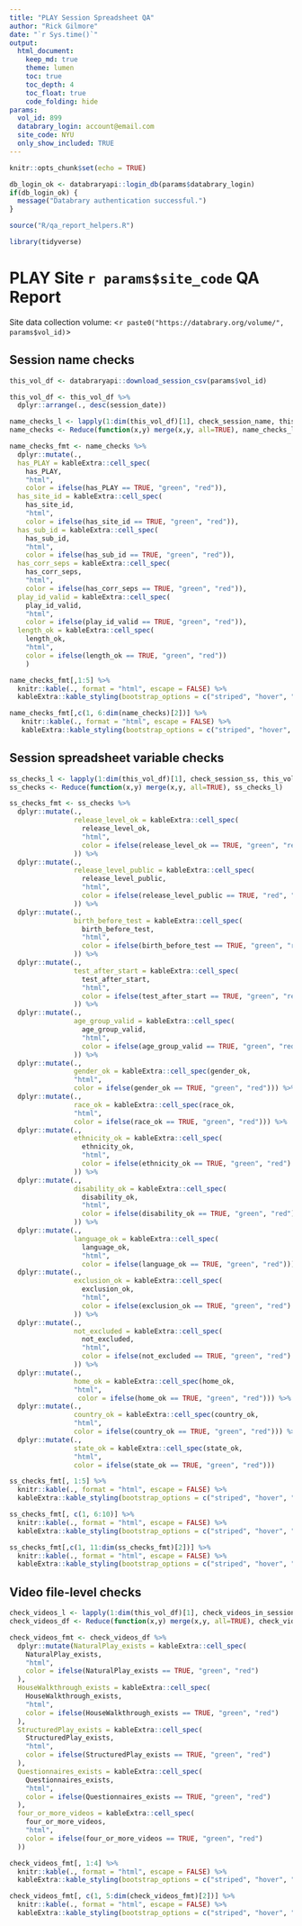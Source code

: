 ```yaml
---
title: "PLAY Session Spreadsheet QA"
author: "Rick Gilmore"
date: "`r Sys.time()`"
output: 
  html_document:
    keep_md: true
    theme: lumen
    toc: true
    toc_depth: 4
    toc_float: true
    code_folding: hide
params:
  vol_id: 899
  databrary_login: account@email.com
  site_code: NYU
  only_show_included: TRUE
---
```


```r
knitr::opts_chunk$set(echo = TRUE)

db_login_ok <- databraryapi::login_db(params$databrary_login)
if(db_login_ok) {
  message("Databrary authentication successful.")
}

source("R/qa_report_helpers.R")

library(tidyverse)
```

# PLAY Site `r params$site_code` QA Report

Site data collection volume: <`r paste0("https://databrary.org/volume/", params$vol_id)`>

## Session name checks

```r
this_vol_df <- databraryapi::download_session_csv(params$vol_id)

this_vol_df <- this_vol_df %>%
  dplyr::arrange(., desc(session_date))

name_checks_l <- lapply(1:dim(this_vol_df)[1], check_session_name, this_vol_df, params$site_code)
name_checks <- Reduce(function(x,y) merge(x,y, all=TRUE), name_checks_l)
```

```r
name_checks_fmt <- name_checks %>%
  dplyr::mutate(., 
  has_PLAY = kableExtra::cell_spec(
    has_PLAY,
    "html",
    color = ifelse(has_PLAY == TRUE, "green", "red")),
  has_site_id = kableExtra::cell_spec(
    has_site_id,
    "html",
    color = ifelse(has_site_id == TRUE, "green", "red")),
  has_sub_id = kableExtra::cell_spec(
    has_sub_id,
    "html",
    color = ifelse(has_sub_id == TRUE, "green", "red")),
  has_corr_seps = kableExtra::cell_spec(
    has_corr_seps,
    "html",
    color = ifelse(has_corr_seps == TRUE, "green", "red")),
  play_id_valid = kableExtra::cell_spec(
    play_id_valid,
    "html",
    color = ifelse(play_id_valid == TRUE, "green", "red")),
  length_ok = kableExtra::cell_spec(
    length_ok,
    "html",
    color = ifelse(length_ok == TRUE, "green", "red"))
    )
```

```r
name_checks_fmt[,1:5] %>%
  knitr::kable(., format = "html", escape = FALSE) %>%
  kableExtra::kable_styling(bootstrap_options = c("striped", "hover", "condensed"))
```

```r
name_checks_fmt[,c(1, 6:dim(name_checks)[2])] %>%
   knitr::kable(., format = "html", escape = FALSE) %>%
   kableExtra::kable_styling(bootstrap_options = c("striped", "hover", "condensed"))
```

## Session spreadsheet variable checks

```r
ss_checks_l <- lapply(1:dim(this_vol_df)[1], check_session_ss, this_vol_df, params$site_code)
ss_checks <- Reduce(function(x,y) merge(x,y, all=TRUE), ss_checks_l)
```

```r
ss_checks_fmt <- ss_checks %>%
  dplyr::mutate(.,
                release_level_ok = kableExtra::cell_spec(
                  release_level_ok,
                  "html",
                  color = ifelse(release_level_ok == TRUE, "green", "red")
                )) %>%
  dplyr::mutate(.,
                release_level_public = kableExtra::cell_spec(
                  release_level_public,
                  "html",
                  color = ifelse(release_level_public == TRUE, "red", "green")
                )) %>%
  dplyr::mutate(.,
                birth_before_test = kableExtra::cell_spec(
                  birth_before_test,
                  "html",
                  color = ifelse(birth_before_test == TRUE, "green", "red")
                )) %>%
  dplyr::mutate(.,
                test_after_start = kableExtra::cell_spec(
                  test_after_start,
                  "html",
                  color = ifelse(test_after_start == TRUE, "green", "red")
                )) %>%
  dplyr::mutate(.,
                age_group_valid = kableExtra::cell_spec(
                  age_group_valid,
                  "html",
                  color = ifelse(age_group_valid == TRUE, "green", "red")
                )) %>%
  dplyr::mutate(.,
                gender_ok = kableExtra::cell_spec(gender_ok,
                "html",
                color = ifelse(gender_ok == TRUE, "green", "red"))) %>%
  dplyr::mutate(., 
                race_ok = kableExtra::cell_spec(race_ok,
                "html",
                color = ifelse(race_ok == TRUE, "green", "red"))) %>%
  dplyr::mutate(.,
                ethnicity_ok = kableExtra::cell_spec(
                  ethnicity_ok,
                  "html",
                  color = ifelse(ethnicity_ok == TRUE, "green", "red")
                )) %>%
  dplyr::mutate(.,
                disability_ok = kableExtra::cell_spec(
                  disability_ok,
                  "html",
                  color = ifelse(disability_ok == TRUE, "green", "red")
                )) %>%
  dplyr::mutate(.,
                language_ok = kableExtra::cell_spec(
                  language_ok,
                  "html",
                  color = ifelse(language_ok == TRUE, "green", "red"))) %>%
  dplyr::mutate(.,
                exclusion_ok = kableExtra::cell_spec(
                  exclusion_ok,
                  "html",
                  color = ifelse(exclusion_ok == TRUE, "green", "red")
                )) %>%
  dplyr::mutate(.,
                not_excluded = kableExtra::cell_spec(
                  not_excluded,
                  "html",
                  color = ifelse(not_excluded == TRUE, "green", "red")
                )) %>%
  dplyr::mutate(., 
                home_ok = kableExtra::cell_spec(home_ok,
                "html",
                 color = ifelse(home_ok == TRUE, "green", "red"))) %>%
  dplyr::mutate(., 
                country_ok = kableExtra::cell_spec(country_ok,
                "html",
                color = ifelse(country_ok == TRUE, "green", "red"))) %>%
  dplyr::mutate(., 
                state_ok = kableExtra::cell_spec(state_ok,
                "html",
                color = ifelse(state_ok == TRUE, "green", "red")))
```

```r
ss_checks_fmt[, 1:5] %>%
  knitr::kable(., format = "html", escape = FALSE) %>%
  kableExtra::kable_styling(bootstrap_options = c("striped", "hover", "condensed"))
```

```r
ss_checks_fmt[, c(1, 6:10)] %>%
  knitr::kable(., format = "html", escape = FALSE) %>%
  kableExtra::kable_styling(bootstrap_options = c("striped", "hover", "condensed"))
```

```r
ss_checks_fmt[,c(1, 11:dim(ss_checks_fmt)[2])] %>%
  knitr::kable(., format = "html", escape = FALSE) %>%
  kableExtra::kable_styling(bootstrap_options = c("striped", "hover", "condensed"))
```

## Video file-level checks

```r
check_videos_l <- lapply(1:dim(this_vol_df)[1], check_videos_in_session, this_vol_df, params$vol_id)
check_videos_df <- Reduce(function(x,y) merge(x,y, all=TRUE), check_videos_l)
```

```r
check_videos_fmt <- check_videos_df %>%
  dplyr::mutate(NaturalPlay_exists = kableExtra::cell_spec(
    NaturalPlay_exists,
    "html",
    color = ifelse(NaturalPlay_exists == TRUE, "green", "red")
  ),
  HouseWalkthrough_exists = kableExtra::cell_spec(
    HouseWalkthrough_exists,
    "html",
    color = ifelse(HouseWalkthrough_exists == TRUE, "green", "red")
  ),
  StructuredPlay_exists = kableExtra::cell_spec(
    StructuredPlay_exists,
    "html",
    color = ifelse(StructuredPlay_exists == TRUE, "green", "red")
  ),
  Questionnaires_exists = kableExtra::cell_spec(
    Questionnaires_exists,
    "html",
    color = ifelse(Questionnaires_exists == TRUE, "green", "red")
  ),
  four_or_more_videos = kableExtra::cell_spec(
    four_or_more_videos,
    "html",
    color = ifelse(four_or_more_videos == TRUE, "green", "red")
  ))
```

```r
check_videos_fmt[, 1:4] %>%
  knitr::kable(., format = "html", escape = FALSE) %>%
  kableExtra::kable_styling(bootstrap_options = c("striped", "hover", "condensed"))
```

```r
check_videos_fmt[, c(1, 5:dim(check_videos_fmt)[2])] %>%
  knitr::kable(., format = "html", escape = FALSE) %>%
  kableExtra::kable_styling(bootstrap_options = c("striped", "hover", "condensed"))
```
